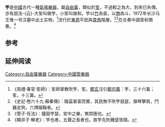 {{expand|time=2010-10-21T10:18:09+00:00}}
'''竽'''是[[中國|中國]]古代一種[[氣鳴樂器|氣鳴樂器]]，屬[[自由簧|自由簧]]，類似於[[笙|笙]]，不過較之為大，到宋已失傳。亦有說法-{云}-大笙叫做竽，小笙叫做和。竽以[[竹|竹]]為苗，以[[匏|匏]]為斗，1972年长沙马王堆一号汉墓中出土实物，<ref>《周禮‧春官‧笙師》：笙師掌教吹竽、笙。[[鄭玄|鄭玄]]注引[[鄭司農|鄭司農]]：竽，三十六簧；笙，十三簧。</ref>流行於[[東周|東周]]平民與[[貴族|貴族]]階層。<ref>《史記‧卷六十九‧蘇秦傳》：臨菑甚富而實，其民無不吹竽鼓瑟，彈琴擊筑，鬥雞走狗，六博蹋鞠者。</ref><ref>《管子‧任法》：鐘鼓竽瑟，宮中之樂，無禁圉也。</ref>在合奏中調音和領奏。<ref>《韓非子‧解老》：竽也者，五聲之長者也，故竽先則鍾瑟皆隨。</ref>

==参考==
{{reflist}}

== 延伸阅读 ==
{{Wikisource further reading}}

{{中国民族乐器}}
{{越南民族樂器}}
{{樂器小作品}}

[[Category:自由簧樂器|Category:自由簧樂器]]
[[Category:中國管樂器|Category:中國管樂器]]